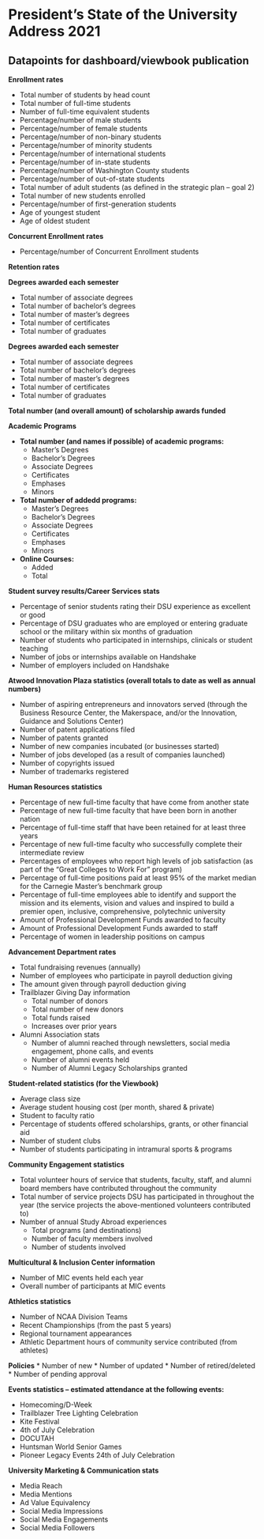 # **President's State of the University Address 2021** #

## Datapoints for dashboard/viewbook publication ##

**Enrollment rates**

* Total number of students by head count
* Total number of full-time students
* Number of full-time equivalent students
* Percentage/number of male students
* Percentage/number of female students
* Percentage/number of non-binary students
* Percentage/number of minority students
* Percentage/number of international students
* Percentage/number of in-state students
* Percentage/number of Washington County students
* Percentage/number of out-of-state students
* Total number of adult students (as defined in the strategic plan – goal 2)
* Total number of new students enrolled
* Percentage/number of first-generation students
* Age of youngest student
* Age of oldest student

**Concurrent Enrollment rates**

* Percentage/number of Concurrent Enrollment students

**Retention rates**

**Degrees awarded each semester**

* Total number of associate degrees
* Total number of bachelor’s degrees
* Total number of master’s degrees
* Total number of certificates
* Total number of graduates

**Degrees awarded each semester**

* Total number of associate degrees
* Total number of bachelor’s degrees
* Total number of master’s degrees
* Total number of certificates
* Total number of graduates

**Total number (and overall amount) of scholarship awards funded**

**Academic Programs**

  * **Total number (and names if possible) of academic programs:**
      * Master's Degrees
      * Bachelor's Degrees
      * Associate Degrees
      * Certificates
      * Emphases
      * Minors
  
  * **Total number of addedd programs:**
      * Master's Degrees
      * Bachelor's Degrees
      * Associate Degrees
      * Certificates
      * Emphases
      * Minors

  * **Online Courses:**
      * Added
      * Total
      
**Student survey results/Career Services stats**

* Percentage of senior students rating their DSU experience as excellent or good
* Percentage of DSU graduates who are employed or entering graduate school or the military within six months of graduation
* Number of students who participated in internships, clinicals or student teaching
* Number of jobs or internships available on Handshake
* Number of employers included on Handshake

**Atwood Innovation Plaza statistics (overall totals to date as well as annual numbers)**

* Number of aspiring entrepreneurs and innovators served (through the Business Resource Center, the Makerspace, and/or the Innovation, Guidance and Solutions Center)
* Number of patent applications filed 
* Number of patents granted
* Number of new companies incubated (or businesses started)
* Number of jobs developed (as a result of companies launched)
* Number of copyrights issued
* Number of trademarks registered

**Human Resources statistics**

* Percentage of new full-time faculty that have come from another state
* Percentage of new full-time faculty that have been born in another nation
* Percentage of full-time staff that have been retained for at least three years
* Percentage of new full-time faculty who successfully complete their intermediate review
* Percentages of employees who report high levels of job satisfaction (as part of the “Great Colleges to Work For” program)
* Percentage of full-time positions paid at least 95% of the market median for the Carnegie Master’s benchmark group 
* Percentage of full-time employees able to identify and support the mission and its elements, vision and values and inspired to build a premier open, inclusive, comprehensive, polytechnic university
* Amount of Professional Development Funds awarded to faculty 
* Amount of Professional Development Funds awarded to staff
* Percentage of women in leadership positions on campus

**Advancement Department rates**

* Total fundraising revenues (annually)
* Number of employees who participate in payroll deduction giving 
* The amount given through payroll deduction giving
* Trailblazer Giving Day information
    * Total number of donors
    * Total number of new donors
    * Total funds raised
    * Increases over prior years
* Alumni Association stats
    * Number of alumni reached through newsletters, social media engagement, phone calls, and events
    * Number of alumni events held
    * Number of Alumni Legacy Scholarships granted
    
**Student-related statistics (for the Viewbook)**

* Average class size
* Average student housing cost (per month, shared & private)
* Student to faculty ratio
* Percentage of students offered scholarships, grants, or other financial aid
* Number of student clubs
* Number of students participating in intramural sports & programs

**Community Engagement statistics**

* Total volunteer hours of service that students, faculty, staff, and alumni board members have contributed throughout the community
* Total number of service projects DSU has participated in throughout the year (the service projects the above-mentioned volunteers contributed to)
* Number of annual Study Abroad experiences
    * Total programs (and destinations)
    * Number of faculty members involved
    * Number of students involved
    
**Multicultural & Inclusion Center information**

* Number of MIC events held each year
* Overall number of participants at MIC events

**Athletics statistics**

* Number of NCAA Division Teams
* Recent Championships (from the past 5 years)
* Regional tournament appearances
* Athletic Department hours of community service contributed (from athletes)

**Policies**
* Number of new
* Number of updated
* Number of retired/deleted
* Number of pending approval

**Events statistics -- estimated attendance at the following events:**

* Homecoming/D-Week
* Trailblazer Tree Lighting Celebration
* Kite Festival
* 4th of July Celebration
* DOCUTAH
* Huntsman World Senior Games
* Pioneer Legacy Events 24th of July Celebration

**University Marketing & Communication stats**

* Media Reach
* Media Mentions
* Ad Value Equivalency
* Social Media Impressions
* Social Media Engagements
* Social Media Followers













      




